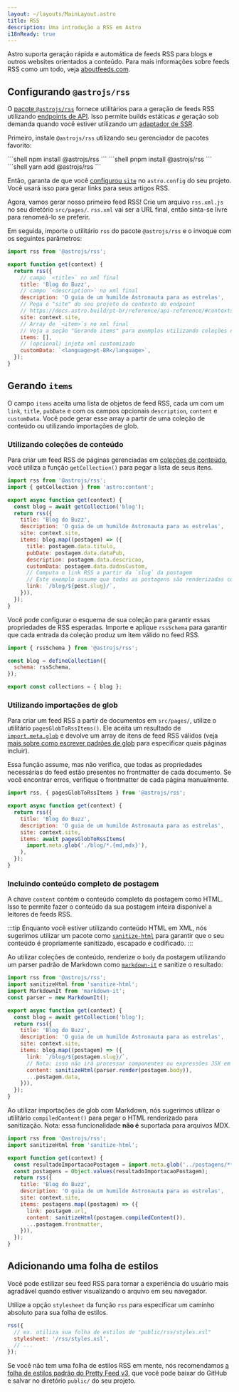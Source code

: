 ```yaml
---
layout: ~/layouts/MainLayout.astro
title: RSS
description: Uma introdução a RSS em Astro
i18nReady: true
---
```



Astro suporta geração rápida e automática de feeds RSS para blogs e outros websites orientados a conteúdo. Para mais informações sobre feeds RSS como um todo, veja [aboutfeeds.com](https://aboutfeeds.com/).

## Configurando `@astrojs/rss`

O [pacote `@astrojs/rss`](https://github.com/withastro/astro/tree/main/packages/astro-rss) fornece utilitários para a geração de feeds RSS utilizando [endpoints de API](/pt-br/core-concepts/endpoints/#endpoints-de-arquivos-estáticos). Isso permite builds estáticas *e* geração sob demanda quando você estiver utilizando um [adaptador de SSR](/pt-br/guides/server-side-rendering/#adicionando-um-adaptador).

Primeiro, instale `@astrojs/rss` utilizando seu gerenciador de pacotes favorito:

<PackageManagerTabs>
  <Fragment slot="npm">
  ```shell
  npm install @astrojs/rss
  ```
  </Fragment>
  <Fragment slot="pnpm">
  ```shell
  pnpm install @astrojs/rss
  ```
  </Fragment>
  <Fragment slot="yarn">
  ```shell
  yarn add @astrojs/rss
  ```
  </Fragment>
</PackageManagerTabs>

Então, garanta de que você [configurou `site`](/pt-br/reference/configuration-reference/#site) no `astro.config` do seu projeto. Você usará isso para gerar links para seus artigos RSS.

Agora, vamos gerar nosso primeiro feed RSS! Crie um arquivo `rss.xml.js` no seu diretório `src/pages/`. `rss.xml` vai ser a URL final, então sinta-se livre para renomeá-lo se preferir.

Em seguida, importe o utilitário `rss` do pacote `@astrojs/rss` e o invoque com os seguintes parâmetros:

```js title="src/pages/rss.xml.js"
import rss from '@astrojs/rss';

export function get(context) {
  return rss({
    // campo `<title>` no xml final
    title: 'Blog do Buzz',
    // campo `<description>` no xml final
    description: 'O guia de um humilde Astronauta para as estrelas',
    // Pega o "site" do seu projeto do contexto do endpoint
    // https://docs.astro.build/pt-br/reference/api-reference/#contextsite
    site: context.site,
    // Array de `<item>`s no xml final
    // Veja a seção "Gerando items" para exemplos utilizando coleções de conteúdo e importações de glob
    items: [],
    // (opcional) injeta xml customizado
    customData: `<language>pt-BR</language>`,
  });
}
```

## Gerando `items`

O campo `items` aceita uma lista de objetos de feed RSS, cada um com um `link`, `title`, `pubDate` e com os campos opcionais `description`, `content` e `customData`. Você pode gerar esse array a partir de uma coleção de conteúdo ou utilizando importações de glob.

### Utilizando coleções de conteúdo

Para criar um feed RSS de páginas gerenciadas em [coleções de conteúdo](/pt-br/guides/content-collections/), você utiliza a função `getCollection()` para pegar a lista de seus itens.


```js title="src/pages/rss.xml.js" "items:" "const blog = await getCollection('blog');"
import rss from '@astrojs/rss';
import { getCollection } from 'astro:content';

export async function get(context) {
  const blog = await getCollection('blog');
  return rss({
    title: 'Blog do Buzz',
    description: 'O guia de um humilde Astronauta para as estrelas',
    site: context.site,
    items: blog.map((postagem) => ({
      title: postagem.data.titulo,
      pubDate: postagem.data.dataPub,
      description: postagem.data.descricao,
      customData: postagem.data.dadosCustom,
      // Computa o link RSS a partir da `slug` da postagem
      // Este exemplo assume que todas as postagens são renderizadas como rotas `/blog/[slug]`
      link: `/blog/${post.slug}/`,
    })),
  });
}
```

Você pode configurar o esquema de sua coleção para garantir essas propriedades de RSS esperadas. Importe e aplique `rssSchema` para garantir que cada entrada da coleção produz um item válido no feed RSS.

```js title="src/content/config.ts" "rssSchema"
import { rssSchema } from '@astrojs/rss';

const blog = defineCollection({
  schema: rssSchema,
});

export const collections = { blog };
```

### Utilizando importações de glob

Para criar um feed RSS a partir de documentos em `src/pages/`, utilize o utilitário `pagesGlobToRssItems()`. Ele aceita um resultado de [`import.meta.glob`](https://vitejs.dev/guide/features.html#glob-import) e devolve um array de itens de feed RSS válidos (veja [mais sobre como escrever padrões de glob](/pt-br/guides/imports/#padrões-de-glob) para especificar quais páginas incluir).

Essa função assume, mas não verifica, que todas as propriedades necessárias do feed estão presentes no frontmatter de cada documento. Se você encontrar erros, verifique o frontmatter de cada página manualmente.

```js title="src/pages/rss.xml.js" "pagesGlobToRssItems" "await pagesGlobToRssItems("
import rss, { pagesGlobToRssItems } from '@astrojs/rss';

export async function get(context) {
  return rss({
    title: 'Blog do Buzz',
    description: 'O guia de um humilde Astronauta para as estrelas',
    site: context.site,
    items: await pagesGlobToRssItems(
      import.meta.glob('./blog/*.{md,mdx}'),
    ),
  });
}
```

### Incluindo conteúdo completo de postagem

<Since v="1.6.14" />

A chave `content` contém o conteúdo completo da postagem como HTML. Isso te permite fazer o conteúdo da sua postagem inteira disponível a leitores de feeds RSS.

:::tip
Enquanto você estiver utilizando conteúdo HTML em XML, nós sugerimos utilizar um pacote como [`sanitize-html`](https://www.npmjs.com/package/sanitize-html) para garantir que o seu conteúdo é propriamente sanitizado, escapado e codificado.
:::

Ao utilizar coleções de conteúdo, renderize o `body` da postagem utilizando um parser padrão de Markdown como [`markdown-it`](https://github.com/markdown-it/markdown-it) e sanitize o resultado:

```js title="src/pages/rss.xml.js" ins={2, 3, 4, 14}
import rss from '@astrojs/rss';
import sanitizeHtml from 'sanitize-html';
import MarkdownIt from 'markdown-it';
const parser = new MarkdownIt();

export async function get(context) {
  const blog = await getCollection('blog');
  return rss({
    title: 'Blog do Buzz',
    description: 'O guia de um humilde Astronauta para as estrelas',
    site: context.site,
    items: blog.map((postagem) => ({
      link: `/blog/${postagem.slug}/`,
      // Nota: isso não irá processar componentes ou expressões JSX em arquivos MDX.
      content: sanitizeHtml(parser.render(postagem.body)),
      ...postagem.data,
    })),
  });
}
```

Ao utilizar importações de glob com Markdown, nós sugerimos utilizar o utilitário `compiledContent()` para pegar o HTML renderizado para sanitização. Nota: essa funcionalidade **não é** suportada para arquivos MDX.

```js title="src/pages/rss.xml.js" ins={2, 13}
import rss from '@astrojs/rss';
import sanitizeHtml from 'sanitize-html';

export function get(context) {
  const resultadoImportacaoPostagem = import.meta.glob('../postagens/**/*.md', { eager: true }); 
  const postagens = Object.values(resultadoImportacaoPostagem);
  return rss({
    title: 'Blog do Buzz',
    description: 'O guia de um humilde Astronauta para as estrelas',
    site: context.site,
    items: postagens.map((postagem) => ({
      link: postagem.url,
      content: sanitizeHtml(postagem.compiledContent()),
      ...postagem.frontmatter,
    })),
  });
}
```

## Adicionando uma folha de estilos

Você pode estilizar seu feed RSS para tornar a experiência do usuário mais agradável quando estiver visualizando o arquivo em seu navegador.

Utilize a opção `stylesheet` da função `rss` para especificar um caminho absoluto para sua folha de estilos.

```js
rss({
  // ex. utiliza sua folha de estilos de "public/rss/styles.xsl"
  stylesheet: '/rss/styles.xsl',
  // ...
});
```

Se você não tem uma folha de estilos RSS em mente, nós recomendamos [a folha de estilos padrão do Pretty Feed v3](https://github.com/genmon/aboutfeeds/blob/main/tools/pretty-feed-v3.xsl), que você pode baixar do GitHub e salvar no diretório `public/` do seu projeto.
